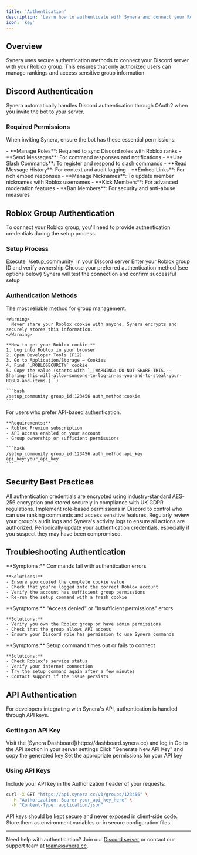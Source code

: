 ```yaml
---
title: 'Authentication'
description: 'Learn how to authenticate with Synera and connect your Roblox group'
icon: 'key'
---
```


## Overview

Synera uses secure authentication methods to connect your Discord server with your Roblox group. This ensures that only authorized users can manage rankings and access sensitive group information.

## Discord Authentication

Synera automatically handles Discord authentication through OAuth2 when you invite the bot to your server.

### Required Permissions

When inviting Synera, ensure the bot has these essential permissions:

<AccordionGroup>
  <Accordion title="Essential Permissions" icon="shield-check">
    - **Manage Roles**: Required to sync Discord roles with Roblox ranks
    - **Send Messages**: For command responses and notifications
    - **Use Slash Commands**: To register and respond to slash commands
    - **Read Message History**: For context and audit logging
    - **Embed Links**: For rich embed responses
  </Accordion>

  <Accordion title="Optional Permissions" icon="gear">
    - **Manage Nicknames**: To update member nicknames with Roblox usernames
    - **Kick Members**: For advanced moderation features
    - **Ban Members**: For security and anti-abuse measures
  </Accordion>
</AccordionGroup>

## Roblox Group Authentication

To connect your Roblox group, you'll need to provide authentication credentials during the setup process.

### Setup Process

<Steps>
  <Step title="Run Setup Command">
    Execute `/setup_community` in your Discord server
  </Step>
  <Step title="Provide Group Information">
    Enter your Roblox group ID and verify ownership
  </Step>
  <Step title="Authentication Method">
    Choose your preferred authentication method (see options below)
  </Step>
  <Step title="Verify Connection">
    Synera will test the connection and confirm successful setup
  </Step>
</Steps>

### Authentication Methods

<Tabs>
  <Tab title="Roblox Cookie (Recommended)">
    The most reliable method for group management.

    <Warning>
      Never share your Roblox cookie with anyone. Synera encrypts and securely stores this information.
    </Warning>

    **How to get your Roblox cookie:**
    1. Log into Roblox in your browser
    2. Open Developer Tools (F12)
    3. Go to Application/Storage → Cookies
    4. Find `.ROBLOSECURITY` cookie
    5. Copy the value (starts with `_|WARNING:-DO-NOT-SHARE-THIS.--Sharing-this-will-allow-someone-to-log-in-as-you-and-to-steal-your-ROBUX-and-items.|_`)

    ```bash
    /setup_community group_id:123456 auth_method:cookie
    ```
  </Tab>

  <Tab title="API Key">
    For users who prefer API-based authentication.

    **Requirements:**
    - Roblox Premium subscription
    - API access enabled on your account
    - Group ownership or sufficient permissions

    ```bash
    /setup_community group_id:123456 auth_method:api_key api_key:your_api_key
    ```
  </Tab>
</Tabs>

## Security Best Practices

<CardGroup cols={2}>
  <Card title="Secure Storage" icon="lock">
    All authentication credentials are encrypted using industry-standard AES-256 encryption and stored securely in compliance with UK GDPR regulations.
  </Card>
  <Card title="Access Control" icon="users-gear">
    Implement role-based permissions in Discord to control who can use ranking commands and access sensitive features.
  </Card>
  <Card title="Regular Audits" icon="magnifying-glass">
    Regularly review your group's audit logs and Synera's activity logs to ensure all actions are authorized.
  </Card>
  <Card title="Credential Rotation" icon="arrows-rotate">
    Periodically update your authentication credentials, especially if you suspect they may have been compromised.
  </Card>
</CardGroup>

## Troubleshooting Authentication

<AccordionGroup>
  <Accordion title="Invalid Roblox Cookie" icon="exclamation-triangle">
    **Symptoms:** Commands fail with authentication errors
    
    **Solutions:**
    - Ensure you copied the complete cookie value
    - Check that you're logged into the correct Roblox account
    - Verify the account has sufficient group permissions
    - Re-run the setup command with a fresh cookie
  </Accordion>

  <Accordion title="Insufficient Permissions" icon="ban">
    **Symptoms:** "Access denied" or "Insufficient permissions" errors
    
    **Solutions:**
    - Verify you own the Roblox group or have admin permissions
    - Check that the group allows API access
    - Ensure your Discord role has permission to use Synera commands
  </Accordion>

  <Accordion title="Connection Timeout" icon="clock">
    **Symptoms:** Setup command times out or fails to connect
    
    **Solutions:**
    - Check Roblox's service status
    - Verify your internet connection
    - Try the setup command again after a few minutes
    - Contact support if the issue persists
  </Accordion>
</AccordionGroup>

## API Authentication

For developers integrating with Synera's API, authentication is handled through API keys.

### Getting an API Key

<Steps>
  <Step title="Access Dashboard">
    Visit the [Synera Dashboard](https://dashboard.synera.cc) and log in
  </Step>
  <Step title="Navigate to API">
    Go to the API section in your server settings
  </Step>
  <Step title="Generate Key">
    Click "Generate New API Key" and copy the generated key
  </Step>
  <Step title="Configure Permissions">
    Set the appropriate permissions for your API key
  </Step>
</Steps>

### Using API Keys

Include your API key in the Authorization header of your requests:

```bash
curl -X GET "https://api.synera.cc/v1/groups/123456" \
  -H "Authorization: Bearer your_api_key_here" \
  -H "Content-Type: application/json"
```

<Note>
  API keys should be kept secure and never exposed in client-side code. Store them as environment variables or in secure configuration files.
</Note>

---

Need help with authentication? Join our [Discord server](https://discord.gg/synera) or contact our support team at [team@synera.cc](mailto:team@synera.cc).